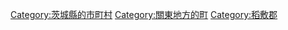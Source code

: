 {{Commonscat|Ami, Ibaraki}}
{{Catmore}}

{{DEFAULTSORT:Ami}}
[[Category:茨城縣的市町村|Category:茨城縣的市町村]]
[[Category:關東地方的町|Category:關東地方的町]]
[[Category:稻敷郡|Category:稻敷郡]]